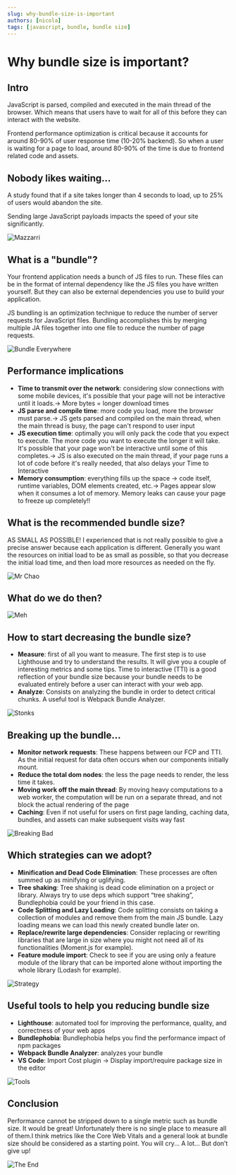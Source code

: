 ```yaml
---
slug: why-bundle-size-is-important
authors: [nicola]
tags: [javascript, bundle, bundle size]
---
```


# Why bundle size is important?

## Intro

JavaScript is parsed, compiled and executed in the main thread of the browser. Which means that users have to wait for all of this before they can interact with the website.

Frontend performance optimization is critical because it accounts for around 80-90% of user response time (10-20% backend).
So when a user is waiting for a page to load, around 80-90% of the time is due to frontend related code and assets.

## Nobody likes waiting…

A study found that if a site takes longer than 4 seconds to load, up to 25% of users would abandon the site.

Sending large JavaScript payloads impacts the speed of your site significantly.

![Mazzarri](mazzarri.webp)

## What is a "bundle"?

Your frontend application needs a bunch of JS files to run. These files can be in the format of internal dependency like the JS files you have written yourself. But they can also be external dependencies you use to build your application.

JS bundling is an optimization technique to reduce the number of server requests for JavaScript files. Bundling accomplishes this by merging multiple JA files together into one file to reduce the number of page requests.

![Bundle Everywhere](bundle_everywhere.webp)

## Performance implications

- **Time to transmit over the network**: considering slow connections with some mobile devices, it's possible that your page will not be interactive until it loads.-> More bytes = longer download times
- **JS parse and compile time**: more code you load, more the browser must parse.-> JS gets parsed and compiled on the main thread, when the main thread is busy, the page can't respond to user input
- **JS execution time**: optimally you will only pack the code that you expect to execute. The more code you want to execute the longer it will take. It's possible that your page won't be interactive until some of this completes.-> JS is also executed on the main thread, if your page runs a lot of code before it's really needed, that also delays your Time to Interactive
- **Memory consumption**: everything fills up the space -> code itself, runtime variables, DOM elements created, etc.-> Pages appear slow when it consumes a lot of memory. Memory leaks can cause your page to freeze up completely!!

## What is the recommended bundle size?

AS SMALL AS POSSIBLE! I experienced that is not really possible to give a precise answer because each application is different. Generally you want the resources on initial load to be as small as possible, so that you decrease the initial load time, and then load more resources as needed on the fly.

![Mr Chao](mr_chao.webp)

## What do we do then?

![Meh](meh.webp)

## How to start decreasing the bundle size?

- **Measure**: first of all you want to measure. The first step is to use Lighthouse and try to understand the results. It will give you a couple of interesting metrics and some tips. Time to interactive (TTI) is a good reflection of your bundle size because your bundle needs to be evaluated entirely before a user can interact with your web app.
- **Analyze**: Consists on analyzing the bundle in order to detect critical chunks. A useful tool is Webpack Bundle Analyzer.

![Stonks](stonks.webp)

## Breaking up the bundle...

- **Monitor network requests**: These happens between our FCP and TTI. As the initial request for data often occurs when our components initially mount.
- **Reduce the total dom nodes**: the less the page needs to render, the less time it takes.
- **Moving work off the main thread**: By moving heavy computations to a web worker, the computation will be run on a separate thread, and not block the actual rendering of the page
- **Caching**: Even if not useful for users on first page landing, caching data, bundles, and assets can make subsequent visits way fast

![Breaking Bad](breaking_bad.webp)

## Which strategies can we adopt?

- **Minification and Dead Code Elimination**: These processes are often summed up as minifying or uglifying.
- **Tree shaking**: Tree shaking is dead code elimination on a project or library. Always try to use deps which support “tree shaking”, Bundlephobia could be your friend in this case.
- **Code Splitting and Lazy Loading**: Code splitting consists on taking a collection of modules and remove them from the main JS bundle. Lazy loading means we can load this newly created bundle later on.
- **Replace/rewrite large dependencies**: Consider replacing or rewriting libraries that are large in size where you might not need all of its functionalities (Moment.js for example).
- **Feature module import**: Check to see if you are using only a feature module of the library that can be imported alone without importing the whole library (Lodash for example).

![Strategy](strategy.webp)

## Useful tools to help you reducing bundle size

- **Lighthouse**: automated tool for improving the performance, quality, and correctness of your web apps
- **Bundlephobia**: Bundlephobia helps you find the performance impact of npm packages
- **Webpack Bundle Analyzer**: analyzes your bundle
- **VS Code**: Import Cost plugin -> Display import/require package size in the editor

![Tools](tools.webp)

## Conclusion

Performance cannot be stripped down to a single metric such as bundle size. It would be great!
Unfortunately there is no single place to measure all of them.I think metrics like the Core Web Vitals and a general look at bundle size should be considered as a starting point.
You will cry... A lot... But don’t give up!

![The End](the_end.webp)
